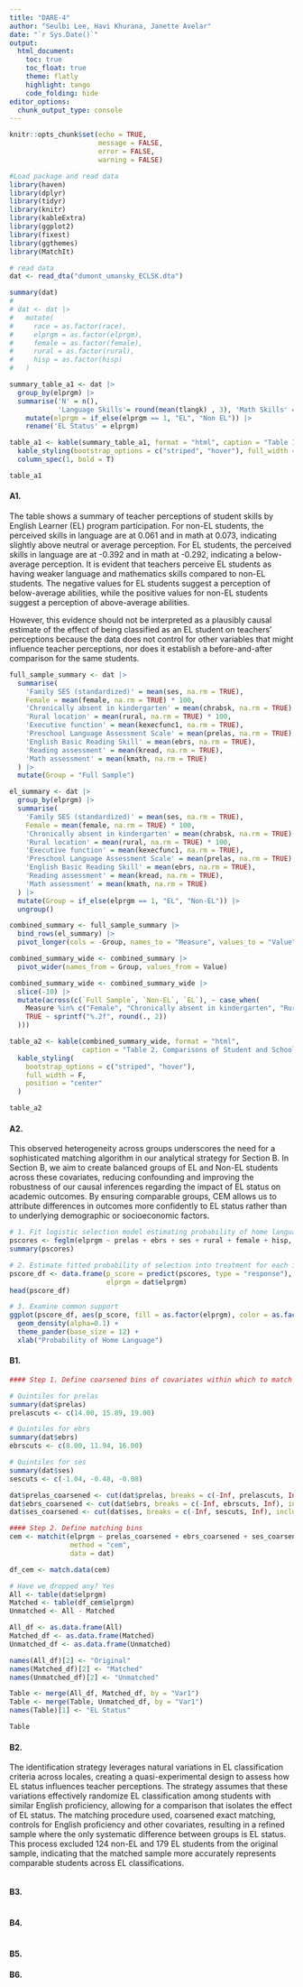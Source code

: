 ```yaml
---
title: "DARE-4"
author: "Seulbi Lee, Havi Khurana, Janette Avelar"
date: "`r Sys.Date()`"
output: 
  html_document:
    toc: true
    toc_float: true
    theme: flatly
    highlight: tango
    code_folding: hide
editor_options: 
  chunk_output_type: console
---
```


```r
knitr::opts_chunk$set(echo = TRUE,
                      message = FALSE,
                      error = FALSE,
                      warning = FALSE)
```

```r
#Load package and read data
library(haven)
library(dplyr)
library(tidyr)
library(knitr)
library(kableExtra)
library(ggplot2)
library(fixest)
library(ggthemes)
library(MatchIt)

# read data
dat <- read_dta("dumont_umansky_ECLSK.dta")
```

```r
summary(dat)
#
# dat <- dat |> 
#   mutate(
#     race = as.factor(race), 
#     elprgm = as.factor(elprgm), 
#     female = as.factor(female), 
#     rural = as.factor(rural), 
#     hisp = as.factor(hisp)
#   )

summary_table_a1 <- dat |> 
  group_by(elprgm) |> 
  summarise('N' = n(),
            'Language Skills'= round(mean(tlangk) , 3), 'Math Skills' = round(mean(tmathk) , 3)) |> 
    mutate(elprgm = if_else(elprgm == 1, "EL", "Non EL")) |> 
    rename('EL Status' = elprgm)

table_a1 <- kable(summary_table_a1, format = "html", caption = "Table 1. Summary of Teacher Perceptions of Student Skills by English Learner Program Participation", align = c('l', 'r', 'r', 'r')) |>
  kable_styling(bootstrap_options = c("striped", "hover"), full_width = F, position = "center") |>
  column_spec(1, bold = T)

table_a1
```

#### A1.
The table shows a summary of teacher perceptions of student skills by English Learner (EL) program participation. For non-EL students, the perceived skills in language are at 0.061 and in math at 0.073, indicating slightly above neutral or average perception. For EL students, the perceived skills in language are at -0.392 and in math at -0.292, indicating a below-average perception. It is evident that teachers perceive EL students as having weaker language and mathematics skills compared to non-EL students. The negative values for EL students suggest a perception of below-average abilities, while the positive values for non-EL students suggest a perception of above-average abilities.

However, this evidence should not be interpreted as a plausibly causal estimate of the effect of being classified as an EL student on teachers' perceptions because the data does not control for other variables that might influence teacher perceptions, nor does it establish a before-and-after comparison for the same students. 


```r
full_sample_summary <- dat |>
  summarise(
    'Family SES (standardized)' = mean(ses, na.rm = TRUE),
    Female = mean(female, na.rm = TRUE) * 100, 
    'Chronically absent in kindergarten' = mean(chrabsk, na.rm = TRUE) * 100,  
    'Rural location' = mean(rural, na.rm = TRUE) * 100, 
    'Executive function' = mean(kexecfunc1, na.rm = TRUE),
    'Preschool Language Assessment Scale' = mean(prelas, na.rm = TRUE),
    'English Basic Reading Skill' = mean(ebrs, na.rm = TRUE),
    'Reading assessment' = mean(kread, na.rm = TRUE),
    'Math assessment' = mean(kmath, na.rm = TRUE)
  ) |>
  mutate(Group = "Full Sample")

el_summary <- dat |>
  group_by(elprgm) |>
  summarise(
    'Family SES (standardized)' = mean(ses, na.rm = TRUE),
    Female = mean(female, na.rm = TRUE) * 100, 
    'Chronically absent in kindergarten' = mean(chrabsk, na.rm = TRUE) * 100,  
    'Rural location' = mean(rural, na.rm = TRUE) * 100,  
    'Executive function' = mean(kexecfunc1, na.rm = TRUE),
    'Preschool Language Assessment Scale' = mean(prelas, na.rm = TRUE),
    'English Basic Reading Skill' = mean(ebrs, na.rm = TRUE),
    'Reading assessment' = mean(kread, na.rm = TRUE),
    'Math assessment' = mean(kmath, na.rm = TRUE)
  ) |>
  mutate(Group = if_else(elprgm == 1, "EL", "Non-EL")) |> 
  ungroup() 

combined_summary <- full_sample_summary |>
  bind_rows(el_summary) |>
  pivot_longer(cols = -Group, names_to = "Measure", values_to = "Value")

combined_summary_wide <- combined_summary |>
  pivot_wider(names_from = Group, values_from = Value)

combined_summary_wide <- combined_summary_wide |>
  slice(-10) |> 
  mutate(across(c(`Full Sample`, `Non-EL`, `EL`), ~ case_when(
    Measure %in% c("Female", "Chronically absent in kindergarten", "Rural location") ~ paste0(sprintf("%.2f", round(., 2)), "%"),
    TRUE ~ sprintf("%.2f", round(., 2))
  )))

table_a2 <- kable(combined_summary_wide, format = "html",
                  caption = "Table 2. Comparisons of Student and School Characteristics and Test Scores Between Full Sample, EL, and Non-EL Students") |>
  kable_styling(
    bootstrap_options = c("striped", "hover"),
    full_width = F,
    position = "center"
  ) 

table_a2
```

#### A2. 
This observed heterogeneity across groups underscores the need for a sophisticated matching algorithm in our analytical strategy for Section B. In Section B, we aim to create balanced groups of EL and Non-EL students across these covariates, reducing confounding and improving the robustness of our causal inferences regarding the impact of EL status on academic outcomes. By ensuring comparable groups, CEM allows us to attribute differences in outcomes more confidently to EL status rather than to underlying demographic or socioeconomic factors.

```r
# 1. Fit logistic selection model estimating probability of home language, given covariates
pscores <- feglm(elprgm ~ prelas + ebrs + ses + rural + female + hisp, family=c("logit"), data=dat)
summary(pscores)

# 2. Estimate fitted probability of selection into treatment for each individual
pscore_df <- data.frame(p_score = predict(pscores, type = "response"),
                        elprgm = dat$elprgm)
head(pscore_df)

# 3. Examine common support
ggplot(pscore_df, aes(p_score, fill = as.factor(elprgm), color = as.factor(elprgm))) + 
  geom_density(alpha=0.1) + 
  theme_pander(base_size = 12) + 
  xlab("Probability of Home Language")
```

#### B1. 

```r
#### Step 1. Define coarsened bins of covariates within which to match

# Quintiles for prelas
summary(dat$prelas)
prelascuts <- c(14.00, 15.89, 19.00)

# Quintiles for ebrs
summary(dat$ebrs)
ebrscuts <- c(8.00, 11.94, 16.00)

# Quintiles for ses
summary(dat$ses)
sescuts <- c(-1.04, -0.48, -0.08)

dat$prelas_coarsened <- cut(dat$prelas, breaks = c(-Inf, prelascuts, Inf), include.lowest = TRUE)
dat$ebrs_coarsened <- cut(dat$ebrs, breaks = c(-Inf, ebrscuts, Inf), include.lowest = TRUE)
dat$ses_coarsened <- cut(dat$ses, breaks = c(-Inf, sescuts, Inf), include.lowest = TRUE)

#### Step 2. Define matching bins 
cem <- matchit(elprgm ~ prelas_coarsened + ebrs_coarsened + ses_coarsened + rural + female + hisp, 
               method = "cem", 
               data = dat)

df_cem <- match.data(cem)

# Have we dropped any? Yes
All <- table(dat$elprgm)
Matched <- table(df_cem$elprgm)
Unmatched <- All - Matched

All_df <- as.data.frame(All)
Matched_df <- as.data.frame(Matched)
Unmatched_df <- as.data.frame(Unmatched)

names(All_df)[2] <- "Original"
names(Matched_df)[2] <- "Matched"
names(Unmatched_df)[2] <- "Unmatched"

Table <- merge(All_df, Matched_df, by = "Var1")
Table <- merge(Table, Unmatched_df, by = "Var1")
names(Table)[1] <- "EL Status"

Table
```

#### B2. 
The identification strategy leverages natural variations in EL classification criteria across locales, creating a quasi-experimental design to assess how EL status influences teacher perceptions. The strategy assumes that these variations effectively randomize EL classification among students with similar English proficiency, allowing for a comparison that isolates the effect of EL status. The matching procedure used, coarsened exact matching, controls for English proficiency and other covariates, resulting in a refined sample where the only systematic difference between groups is EL status. This process excluded 124 non-EL and 179 EL students from the original sample, indicating that the matched sample more accurately represents comparable students across EL classifications.


```r

```

#### B3.

```r

```

#### B4.

```r

```

#### B5.


#### B6.
